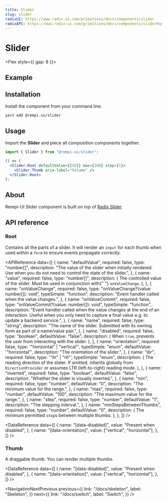 ```yaml
---
title: Slider
slug: slider
radixUI: https://www.radix-ui.com/primitives/docs/components/slider
radixAPI: https://www.radix-ui.com/primitives/docs/components/slider#api-reference
---
```


# Slider

<Description text="An input where the user selects a value from within a given range." />

<Flex style={{ gap: 8 }}>
  <RadixUI href="https://www.radix-ui.com/primitives/docs/components/slider" />
  <RadixAPI href="https://www.radix-ui.com/primitives/docs/components/slider#api-reference" />
</Flex>

## Example

<PreviewComponent name="slider" />

## Installation

Install the component from your command line.

```bash
yarn add @rempi-ui/slider
```

## Usage

Import the <strong>Slider</strong> and piece all composition components together.

```jsx
import { Slider } from "@rempi-ui/slider";

() => (
  <Slider.Root defaultValue={[50]} max={100} step={1}>
    <Slider.Thumb aria-label="Volume" />
  </Slider.Root>
);
```

## About

Rempi-UI Slider component is built on top of [Radix Slider](https://www.radix-ui.com/primitives/docs/components/slider).

## API reference

### Root

Contains all the parts of a slider. It will render an `input` for each thumb when used within a `form` to ensure events propagate correctly.

<MoreInfo
  componentName="Radix Slider"
  componentLink="https://www.radix-ui.com/primitives/docs/components/slider#root"
/>

<APIReference
  data={[
    {
      name: "defaultValue",
      required: false,
      type: "number[]",
      description:
        "The value of the slider when initially rendered. Use when you do not need to control the state of the slider.",
    },
    {
      name: "value",
      required: false,
      type: "number[]",
      description: (
        <span>
          The controlled value of the slider. Must be used in conjunction with{" "}
          <code>onValueChange</code>.
        </span>
      ),
    },
    {
      name: "onValueChange",
      required: false,
      type: "onValueChange?(value: number[]): void",
      typeSimple: "function",
      description: "Event handler called when the value changes.",
    },
    {
      name: "onValueCommit",
      required: false,
      type: "onValueCommit?(value: number[]): void",
      typeSimple: "function",
      description:
        "Event handler called when the value changes at the end of an interaction. Useful when you only need to capture a final value e.g. to update a backend service.",
    },
    {
      name: "name",
      required: false,
      type: "string",
      description:
        "The name of the slider. Submitted with its owning form as part of a name/value pair.",
    },
    {
      name: "disabled",
      required: false,
      type: "boolean",
      defaultValue: "false",
      description: (
        <span>
          When <code>true</code>, prevents the user from interacting with the
          slider.
        </span>
      ),
    },
    {
      name: "orientation",
      required: false,
      type: '"horizontal" | "vertical"',
      typeSimple: "enum",
      defaultValue: '"horizontal"',
      description: "The orientation of the slider.",
    },
    {
      name: "dir",
      required: false,
      type: '"ltr" | "rtl"',
      typeSimple: "enum",
      description: (
        <span>
          The reading direction of the slider. If omitted, inherits globally
          from <code>DirectionProvider</code> or assumes LTR (left-to-right)
          reading mode.
        </span>
      ),
    },
    {
      name: "inverted",
      required: false,
      type: "boolean",
      defaultValue: "false",
      description: "Whether the slider is visually inverted.",
    },
    {
      name: "min",
      required: false,
      type: "number",
      defaultValue: "0",
      description: "The minimum value for the range.",
    },
    {
      name: "max",
      required: false,
      type: "number",
      defaultValue: "100",
      description: "The maximum value for the range.",
    },
    {
      name: "step",
      required: false,
      type: "number",
      defaultValue: "1",
      description: "The stepping interval.",
    },
    {
      name: "minStepsBetweenThumbs",
      required: false,
      type: "number",
      defaultValue: "0",
      description: (
        <span>
          The minimum permitted <code>step</code>s between multiple thumbs.
        </span>
      ),
    },
  ]}
/>

<DataReference
  data={[
    {
      name: "[data-disabled]",
      value: "Present when disabled",
    },
    {
      name: "[data-orientation]",
      value: ["vertical", "horizontal"],
    },
  ]}
/>

### Thumb

A draggable thumb. You can render multiple thumbs.

<MoreInfo
  componentName="Radix Slider Thumb"
  componentLink="https://www.radix-ui.com/primitives/docs/components/slider#thumb"
/>

<DataReference
  data={[
    {
      name: "[data-disabled]",
      value: "Present when disabled",
    },
    {
      name: "[data-orientation]",
      value: ["vertical", "horizontal"],
    },
  ]}
/>

<NavigationNextPrevious
  previous={{
    link: "/docs/skeleton",
    label: "Skeleton",
  }}
  next={{
    link: "/docs/switch",
    label: "Switch",
  }}
/>
